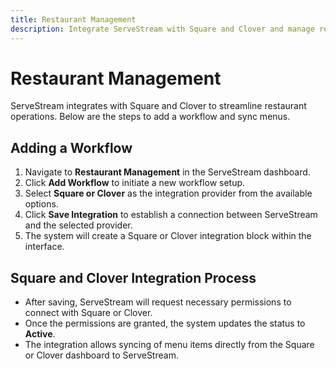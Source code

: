 ```yaml
---
title: Restaurant Management
description: Integrate ServeStream with Square and Clover and manage restaurant workflows.
---
```


# Restaurant Management

ServeStream integrates with Square and Clover to streamline restaurant operations. Below are the steps to add a workflow and sync menus.

## Adding a Workflow

1. Navigate to **Restaurant Management** in the ServeStream dashboard.
2. Click **Add Workflow** to initiate a new workflow setup.
3. Select **Square or Clover** as the integration provider from the available options.
4. Click **Save Integration** to establish a connection between ServeStream and the selected provider.
5. The system will create a Square or Clover integration block within the interface.

## Square and Clover Integration Process

- After saving, ServeStream will request necessary permissions to connect with Square or Clover.
- Once the permissions are granted, the system updates the status to **Active**.
- The integration allows syncing of menu items directly from the Square or Clover dashboard to ServeStream.
